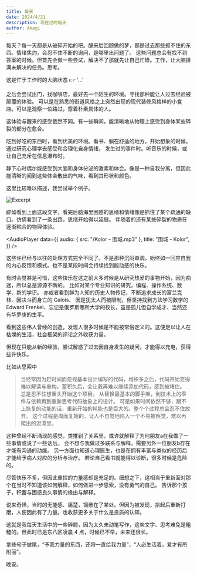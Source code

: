 ```yaml
---
title: 每天
date: 2024/4/21
description: 现在过的每天
author: Amagi
---
```



每天？每一天都是从破碎开始的吧。醒来后回顾做的梦，都是过去那些抓不住的东西。情绪焦灼，会忍不住不断的询问，是哪里出问题了。
这些问题总会有找不到答案的时候。但首先会做一些尝试，解决不了那就先让自己忙碌。工作，让大脑排满未解决的任务。思考。

这是忙于工作时的大脑状态 👉 '...'

之后会尝试出门，找咖啡店，最好去一个陌生的环境。寻找那种能让人过去经验被颠覆的体验。
可以是在熟悉的街道风格之上突然出现的现代装修风格样的小食店。可以是观察一位路过，穿着朴素具体的人。

这体验与醒来的感受截然不同。有一些瞬间，能清晰地从物理上感受到身体某些碎裂的部分在愈合。

吃到好吃的东西时，看到优美的环境。看书、躺在舒适的地方，开始想象的时候。通过研究心理学去感受和合理化自身情绪，
发生过的事件时。听音乐的时候，或让自己充斥在信息瀑布时。

静下心时偶尔能感受到大脑和身体分泌的激素和体会。像是一种自我分离，但因此能清晰的闻到这些体会散出的气味，看到其形状和颜色。

这里比较难以描述，我尝试举个例子。

![Excerpt](/excerpt.png)

辟如看到上面这段文字，看完后脑海里困惑的思绪和情绪像是抓住了某个疏通的缺口。仿佛看到了一条出路，思绪开始得以延展。
伴随着的还有某些碎裂的物质在逐渐粘合的物理体验。

<AudioPlayer
  data={{
    audio: { src: "/Kolor - 围城.mp3" },
    title: "围城 - Kolor",
  }}
/>

这些许已经与以往的处理方式完全不同了。不是那种沉闷单调，始终如一回应自我的内心反馈和模式。也不是某段时间会持续找到能动感的快乐。

有时会觉甚是可惜，这些快乐在这之前大多时候是从研究热爱的事物开始，因为痴迷，所以总是源源不断的。
比如对某个专业知识的研究，编程、操作系统、数学、新的学识。
亦或者看到鲜为人知的历史人物传记，不断追求成长的富兰克林、因决斗而身亡的 Galois、
因是犹太人而被限制，但坚持找到方法学习数学的 Edward Frenkel、忘记是俄罗斯哪所大学的校长，虽是孤儿但自学成才、当然还有华罗庚的生平。

看到这些伟人曾经的创造，发现人很多时候是不能被常俗定义的。这便足以让人在枯燥的生活，社会框架的评论之外收获力量。

但现在只能从新的经验，尝试解惑了过去因自身发生的疑问，才能得以充电，获得些许快乐。

比如从思索中

> 当经常因为赶时间而忽视基本设计编写的代码，堆积多之后，代码开始变得难以解读与重构。蓄积久后，会让我再难以继续添加代码，感到被堵住。
> 总是忍不住想重头开始这个项目。
> 从替换最基本的脚手架，到技术上的零件与依赖再到重新思考代码抽象上的设计。
> 可是如果时间依然不够，跟不上恢复的动能的话，重新开始的耗能也是巨大的。整个个过程总会忍不住放弃。
> 这个过程是周而复始的，让人不自觉地陷入一个不易被察觉，难以再爬出的泥潭里。

这种曾经不断涌现的感觉，类推到了关系里，或许就解释了为何朋友a在我做了一些事情或说了一些话后。
会不想与我做过多联系与解释，需要另外一位朋友b存在才能有沟通的动能。
另一方面也知道心理医生，也是在拥有丰富与类似的经历后才能给予病人对应的分析与治疗。
若论自己看书就能得以诊断，很多时候是危险的。

尽管快乐不多，但因此重拾的力量感却是充足的。细想之下，这相当于重新面对那个在当时不知道该如何解释，如何做进一步思索，没有勇气的自己。
告诉那个孩子，积蓄与困惑良久事情的缘由与解释。

说来奇怪，当时的无能感、痛楚，镶嵌在了某处。但因为被发现，拾起后重新打磨，人便因此有了力量。也收获更多关于什么是良质的认知。

这就是我每天生活中的一些碎屑，因为太久未动笔写作，这些文字、思考难免是粗糙的。但此时已是东八区凌晨 4 点，时候已不早，未来还很长。

拿些句子做尾，“予我力量的东西，还将一直给我力量”，“人必生活着，爱才有所附丽”。

晚安。

